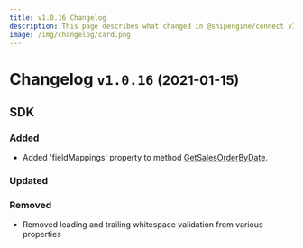 ```yaml
---
title: v1.0.16 Changelog
description: This page describes what changed in @shipengine/connect v1.0.16
image: /img/changelog/card.png
---
```


# Changelog `v1.0.16` <small>(2021-01-15)</small>

## SDK

### Added

- Added 'fieldMappings' property to method [GetSalesOrderByDate](../docs/reference/methods/get-sales-orders-by-date.mdx).

### Updated

### Removed

- Removed leading and trailing whitespace validation from various properties
